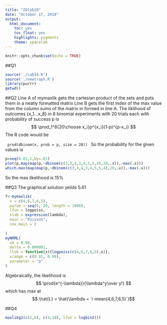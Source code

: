 ```yaml
---
title: "ZGlab10"
date: "October 17, 2018"
output: 
  html_document:
    toc: yes
    toc_float: yes
    highlights: pygments
    theme: spacelab
---
```

```r
knitr::opts_chunk$set(echo = TRUE)
```

##Q1
```r
source('./Lab10.R')
source('./newtraph.R')
library(purrr)
getwd()
```

##Q2
Line A of mymaxlik gets the cartesian product of the sets and puts them in a neatly formatted matrix
Line B gets the first index of the max value from the column sums of the matrix in formed in line A.
The liklihood of outcomes {x_1...x_8} in 8 binomial experiments with 20 trials each with probability of success p is
$$ \prod_1^8{20\choose x_i}p^{x_i}(1-p)^{p-x_i} $$
The R code would be

<code>
prod(dbinom(x, prob = p, size = 20))
</code>
So the probability for the given values is 
```r
p=seq(0.01,1,by=.01)
plot(p,map(map(p,~dbinom(c(3,3,4,3,4,5,5,4),20,.x)),~max(.x)))
which.max(map(map(p,~dbinom(c(3,3,4,3,4,5,5,4),20,.x)),~max(.x)))
```
So the max likelihood is 15%

##Q3
The graphical solution yeilds 5.61
```r
f<-mymaxlik(
  x = c(4,6,7,6,5),
  param = seq(0, 20, length = 1000),
  lfun = logpoiss,
  xlab = expression(lambda),
  main = "Poisson",
  cex.main = 2
   
)
myNRML(
  x0 = 0.99,
  delta = 0.000001,
  llik = function(x){logpoiss(c(4,6,7,6,5),x)},
  xrange = c(0.01, 0.99),
  parameter = "p"
)
```



Algebraically, the likelihood is
$$ \prod{e^{-\lambda}}{\lambda^y\over y!} $$
which has max at 
$$ \hat{L} = \hat{\lambda = `r mean(4,6,7,6,5)`}$$

##Q4
```r
maxlikg2(c(2,6), c(4,10), lfun = logbin2())
```

